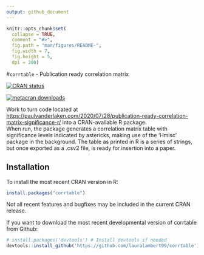 ```yaml
---
output: github_document
---
```


<!-- README.md is generated from README.Rmd. Please edit that file -->

```r
knitr::opts_chunk$set(
  collapse = TRUE,
  comment = "#>",
  fig.path = "man/figures/README-",
  fig.width = 7,
  fig.height = 5, 
  dpi = 300)
```

#`corrtable` - Publication ready correlation matrix

<!-- badges: start -->
[![CRAN status](https://www.r-pkg.org/badges/version/corrtable)](https://cran.r-project.org/package=corrtable)

[![metacran downloads](https://cranlogs.r-pkg.org/badges/grand-total/corrtable)](https://cran.r-project.org/package=corrtable)


 <!-- badges: end -->

 
Work to turn code located at <https://paulvanderlaken.com/2020/07/28/publication-ready-correlation-matrix-significance-r/> into a CRAN-available R package.  
When run, the package generates a correlation matrix table with significance levels indicated by astericks, making use of the 'Hmisc' package in the 
background.  The table as printed in R is a series of strings, but once exported as a .csv2 file, is ready for insertion into a paper.

## Installation


To install the most recent CRAN version in R:

```r
install.packages("corrtable")
```
Not all recent features and bugfixes may be included in the current CRAN release.

If you want to download the most recent developmental version of corrtable from Github:

```r
# install.packages('devtools') # Install devtools if needed
devtools::install_github('https://github.com/lauralambert99/corrtable')
```
